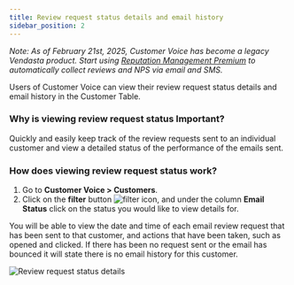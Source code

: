 ```yaml
---
title: Review request status details and email history
sidebar_position: 2
---
```


*Note: As of February 21st, 2025, Customer Voice has become a legacy Vendasta product. Start using [Reputation Management Premium](https://partners.vendasta.com/marketplace/products/RM) to automatically collect reviews and NPS via email and SMS.*

Users of Customer Voice can view their review request status details and email history in the Customer Table.

### Why is viewing review request status Important?

Quickly and easily keep track of the review requests sent to an individual customer and view a detailed status of the performance of the emails sent.

### How does viewing review request status work?

1. Go to **Customer Voice > Customers**.
2. Click on the **filter** button ![filter icon](/img/legacy-customer-voice-customers/filter-list-icon.png), and under the column **Email Status** click on the status you would like to view details for.

You will be able to view the date and time of each email review request that has been sent to that customer, and actions that have been taken, such as opened and clicked. If there has been no request sent or the email has bounced it will state there is no email history for this customer.

![Review request status details](/img/legacy-customer-voice-customers/review-request-status.png)
